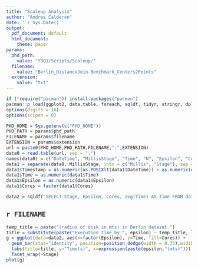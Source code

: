 ```yaml
---
title: "Scaleup Analysis"
author: "Andres Calderon"
date: '`r Sys.Date()`'
output:
  pdf_document: default
  html_document: 
    theme: paper
params:
  phd_path:
    value: "Y3Q1/Scripts/Scaleup/"
  filename:
    value: "Berlin_DistanceJoin-Benchmark_Centers2Points"
  extension:
    value: "txt"
---
```


<!---  --->

```r
if (!require("pacman")) install.packages("pacman")
pacman::p_load(ggplot2, data.table, foreach, sqldf, tidyr, stringr, dplyr)
options(digits = 16)
options(scipen = 0)

PHD_HOME = Sys.getenv(c("PHD_HOME"))
PHD_PATH = params$phd_path
FILENAME = params$filename
EXTENSION = params$extension
url = paste0(PHD_HOME,PHD_PATH,FILENAME,".",EXTENSION) 
data0 = read.table(url, sep = ",")
names(data0) = c("DateTime", "MillisStage", "Time", "N", "Epsilon", "Cores")
data1 = separate(data0, MillisStage, into = c("Millis", "Stage"), sep = "-> [\\d]+\\.")
data1$Timestamp = as.numeric(as.POSIXlt(data1$DateTime)) + as.numeric(data1$Millis) / 1000 
data1$Time = as.numeric(data1$Time)
data1$Epsilon = as.numeric(data1$Epsilon)
data1$Cores = factor(data1$Cores)

data2 = sqldf("SELECT Stage, Epsilon, Cores, avg(Time) AS Time FROM data1 GROUP BY 1, 2, 3")
```

## `r FILENAME`

```r
temp_title = paste("(radius of disk in mts) in Berlin dataset.")
title = substitute(paste("Execution time by ", epsilon) ~ temp_title, list(temp_title = temp_title))
g = ggplot(data=data2, aes(x=factor(Epsilon), y=Time, fill=Cores)) +
  geom_bar(stat="identity", position=position_dodge(width = 0.75),width = 0.75) +
  labs(title=title, y="Time(s)", x=expression(paste(epsilon,"(mts)"))) +
  facet_wrap(~Stage)
plot(g)
```
